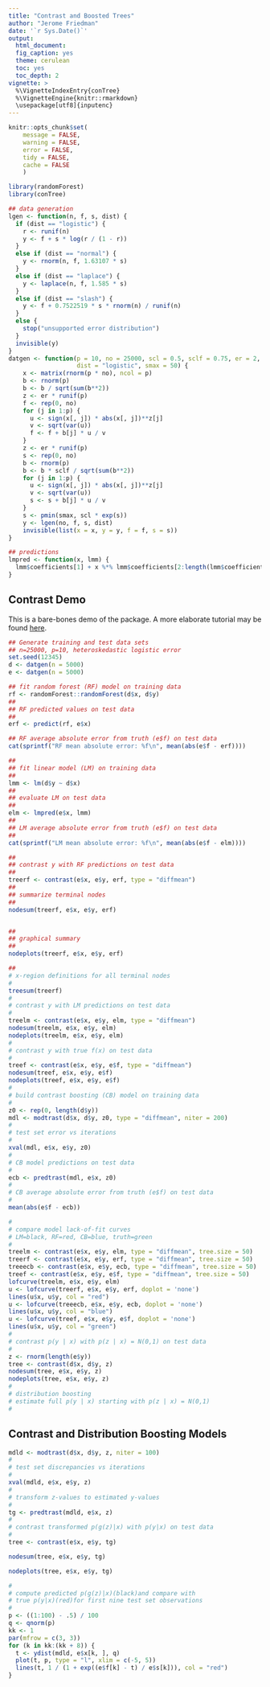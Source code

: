 ```yaml
---
title: "Contrast and Boosted Trees"
author: "Jerome Friedman"
date: '`r Sys.Date()`'
output:
  html_document:
  fig_caption: yes
  theme: cerulean
  toc: yes
  toc_depth: 2
vignette: >
  %\VignetteIndexEntry{conTree}
  %\VignetteEngine{knitr::rmarkdown}
  \usepackage[utf8]{inputenc}
---
```


```r
knitr::opts_chunk$set(
    message = FALSE,
    warning = FALSE,
    error = FALSE,
    tidy = FALSE,
    cache = FALSE
    )
```

```r
library(randomForest)
library(conTree)

## data generation
lgen <- function(n, f, s, dist) {
  if (dist == "logistic") {
    r <- runif(n)
    y <- f + s * log(r / (1 - r))
  }
  else if (dist == "normal") {
    y <- rnorm(n, f, 1.63107 * s)
  }
  else if (dist == "laplace") {
    y <- laplace(n, f, 1.585 * s)
  }
  else if (dist == "slash") {
    y <- f + 0.7522519 * s * rnorm(n) / runif(n)
  }
  else {
    stop("unsupported error distribution")
  }
  invisible(y)
}
datgen <- function(p = 10, no = 25000, scl = 0.5, sclf = 0.75, er = 2,
                   dist = "logistic", smax = 50) {
    x <- matrix(rnorm(p * no), ncol = p)
    b <- rnorm(p)
    b <- b / sqrt(sum(b**2))
    z <- er * runif(p)
    f <- rep(0, no)
    for (j in 1:p) {
      u <- sign(x[, j]) * abs(x[, j])**z[j]
      v <- sqrt(var(u))
      f <- f + b[j] * u / v
    }
    z <- er * runif(p)
    s <- rep(0, no)
    b <- rnorm(p)
    b <- b * sclf / sqrt(sum(b**2))
    for (j in 1:p) {
      u <- sign(x[, j]) * abs(x[, j])**z[j]
      v <- sqrt(var(u))
      s <- s + b[j] * u / v
    }
    s <- pmin(smax, scl * exp(s))
    y <- lgen(no, f, s, dist)
    invisible(list(x = x, y = y, f = f, s = s))
}

## predictions
lmpred <- function(x, lmm) {
  lmm$coefficients[1] + x %*% lmm$coefficients[2:length(lmm$coefficients)]
}

```

## Contrast Demo

This is a bare-bones demo of the package. A more elaborate tutorial
may be found [here](https://jhfhub.github.io/conTree_tutorial/).

```r
## Generate training and test data sets
## n=25000, p=10, heteroskedastic logistic error
set.seed(12345)
d <- datgen(n = 5000)
e <- datgen(n = 5000)

## fit random forest (RF) model on training data
rf <- randomForest::randomForest(d$x, d$y)
##
## RF predicted values on test data
##
erf <- predict(rf, e$x)

## RF average absolute error from truth (e$f) on test data
cat(sprintf("RF mean absolute error: %f\n", mean(abs(e$f - erf))))

##
## fit linear model (LM) on training data
##
lmm <- lm(d$y ~ d$x)
##
## evaluate LM on test data
##
elm <- lmpred(e$x, lmm)
##
## LM average absolute error from truth (e$f) on test data
##
cat(sprintf("LM mean absolute error: %f\n", mean(abs(e$f - elm))))

##
## contrast y with RF predictions on test data
##
treerf <- contrast(e$x, e$y, erf, type = "diffmean")
##
## summarize terminal nodes
##
nodesum(treerf, e$x, e$y, erf)


##
## graphical summary
##
nodeplots(treerf, e$x, e$y, erf)

##
# x-region definitions for all terminal nodes
#
treesum(treerf)
#
# contrast y with LM predictions on test data
#
treelm <- contrast(e$x, e$y, elm, type = "diffmean")
nodesum(treelm, e$x, e$y, elm)
nodeplots(treelm, e$x, e$y, elm)
#
# contrast y with true f(x) on test data
#
treef <- contrast(e$x, e$y, e$f, type = "diffmean")
nodesum(treef, e$x, e$y, e$f)
nodeplots(treef, e$x, e$y, e$f)
#
# build contrast boosting (CB) model on training data
#
z0 <- rep(0, length(d$y))
mdl <- modtrast(d$x, d$y, z0, type = "diffmean", niter = 200)
#
# test set error vs iterations
#
xval(mdl, e$x, e$y, z0)
#
# CB model predictions on test data
#
ecb <- predtrast(mdl, e$x, z0)
#
# CB average absolute error from truth (e$f) on test data
#
mean(abs(e$f - ecb))
```

```r
#
# compare model lack-of-fit curves
# LM=black, RF=red, CB=blue, truth=green
#
treelm <- contrast(e$x, e$y, elm, type = "diffmean", tree.size = 50)
treerf <- contrast(e$x, e$y, erf, type = "diffmean", tree.size = 50)
treeecb <- contrast(e$x, e$y, ecb, type = "diffmean", tree.size = 50)
treef <- contrast(e$x, e$y, e$f, type = "diffmean", tree.size = 50)
lofcurve(treelm, e$x, e$y, elm)
u <- lofcurve(treerf, e$x, e$y, erf, doplot = 'none')
lines(u$x, u$y, col = "red")
u <- lofcurve(treeecb, e$x, e$y, ecb, doplot = 'none')
lines(u$x, u$y, col = "blue")
u <- lofcurve(treef, e$x, e$y, e$f, doplot = 'none')
lines(u$x, u$y, col = "green")
#
# contrast p(y | x) with p(z | x) = N(0,1) on test data
#
z <- rnorm(length(e$y))
tree <- contrast(d$x, d$y, z)
nodesum(tree, e$x, e$y, z)
nodeplots(tree, e$x, e$y, z)
#
# distribution boosting
# estimate full p(y | x) starting with p(z | x) = N(0,1)
#
```

## Contrast and Distribution Boosting Models

```r

mdld <- modtrast(d$x, d$y, z, niter = 100)
#
# test set discrepancies vs iterations
#
xval(mdld, e$x, e$y, z)
#
# transform z-values to estimated y-values
#
tg <- predtrast(mdld, e$x, z)
#
# contrast transformed p(g(z)|x) with p(y|x) on test data
#
tree <- contrast(e$x, e$y, tg)

nodesum(tree, e$x, e$y, tg)
```

```r
nodeplots(tree, e$x, e$y, tg)
```

```r
#
# compute predicted p(g(z)|x)(black)and compare with
# true p(y|x)(red)for first nine test set observations
#
p <- ((1:100) - .5) / 100
q <- qnorm(p)
kk <- 1
par(mfrow = c(3, 3))
for (k in kk:(kk + 8)) {
  t <- ydist(mdld, e$x[k, ], q)
  plot(t, p, type = "l", xlim = c(-5, 5))
  lines(t, 1 / (1 + exp((e$f[k] - t) / e$s[k])), col = "red")
}
```


